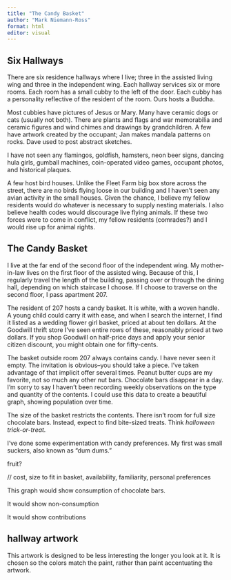 ```yaml
---
title: "The Candy Basket"
author: "Mark Niemann-Ross"
format: html
editor: visual
---
```


## Six Hallways

There are six residence hallways where I live; three in the assisted living wing and three in the independent wing. Each hallway services six or more rooms. Each room has a small cubby to the left of the door. Each cubby has a personality reflective of the resident of the room. Ours hosts a Buddha.

Most cubbies have pictures of Jesus or Mary. Many have ceramic dogs or cats (usually not both). There are plants and flags and war memorabilia and ceramic figures and wind chimes and drawings by grandchildren. A few have artwork created by the occupant; Jan makes mandala patterns on rocks. Dave used to post abstract sketches.

I have not seen any flamingos, goldfish, hamsters, neon beer signs, dancing hula girls, gumball machines, coin-operated video games, occupant photos, and historical plaques.

A few host bird houses. Unlike the Fleet Farm big box store across the street, there are no birds flying loose in our building and I haven't seen any avian activity in the small houses. Given the chance, I believe my fellow residents would do whatever is necessary to supply nesting materials. I also believe health codes would discourage live flying animals. If these two forces were to come in conflict, my fellow residents (comrades?) and I would rise up for animal rights.

## The Candy Basket

I live at the far end of the second floor of the independent wing. My mother-in-law lives on the first floor of the assisted wing. Because of this, I regularly travel the length of the building, passing over or through the dining hall, depending on which staircase I choose. If I choose to traverse on the second floor, I pass apartment 207.

The resident of 207 hosts a candy basket. It is white, with a woven handle. A young child could carry it with ease, and when I search the internet, I find it listed as a wedding flower girl basket, priced at about ten dollars. At the Goodwill thrift store I've seen entire rows of these, reasonably priced at two dollars. If you shop Goodwill on half-price days and apply your senior citizen discount, you might obtain one for fifty-cents.

The basket outside room 207 always contains candy. I have never seen it empty. The invitation is obvious--you should take a piece. I've taken advantage of that implicit offer several times. Peanut butter cups are my favorite, not so much any other nut bars. Chocolate bars disappear in a day. I'm sorry to say I haven't been recording weekly observations on the type and quantity of the contents. I could use this data to create a beautiful graph, showing population over time.

The size of the basket restricts the contents. There isn't room for full size chocolate bars. Instead, expect to find bite-sized treats. Think *halloween trick-or-treat.* 

I've done some experimentation with candy preferences. My first was small suckers, also known as "dum dums." 



fruit?

// cost, size to fit in basket, availability, familiarity, personal preferences



This graph would show consumption of chocolate bars.

It would show non-consumption

It would show contributions

## hallway artwork

This artwork is designed to be less interesting the longer you look at it. It is chosen so the colors match the paint, rather than paint accentuating the artwork.
